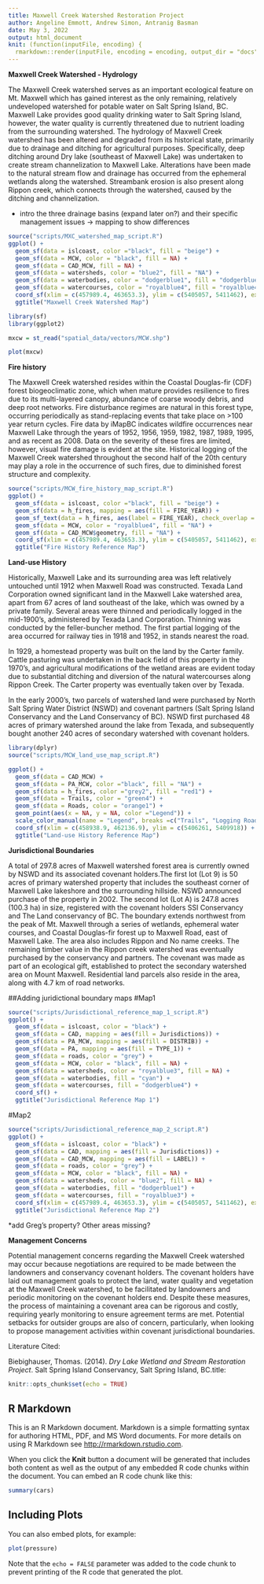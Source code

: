 ```yaml
---
title: Maxwell Creek Watershed Restoration Project
author: Angeline Emmott, Andrew Simon, Antranig Basman
date: May 3, 2022
output: html_document
knit: (function(inputFile, encoding) {
  rmarkdown::render(inputFile, encoding = encoding, output_dir = "docs") })
---
```


**Maxwell Creek Watershed - Hydrology**

The Maxwell Creek watershed serves as an important ecological feature on Mt. Maxwell which has gained interest as the only remaining, relatively undeveloped watershed for potable water on Salt Spring Island, BC. Maxwell Lake provides good quality drinking water to Salt Spring Island, however, the water quality is currently threatened due to nutrient loading from the surrounding watershed. The hydrology of Maxwell Creek watershed has been altered and degraded from its historical state, primarily due to drainage and ditching for agricultural purposes. Specifically, deep ditching around Dry lake (southeast of Maxwell Lake) was undertaken to create stream channelization to Maxwell Lake. Alterations have been made to the natural stream flow and drainage has occurred from the ephemeral wetlands along the watershed. Streambank erosion is also present along Rippon creek, which connects through the watershed, caused by the ditching and channelization.

-   intro the three drainage basins (expand later on?) and their specific management issues → mapping to show differences

```r
source("scripts/MXC_watershed_map_script.R")
ggplot() +
  geom_sf(data = islcoast, color ="black", fill = "beige") +
  geom_sf(data = MCW, color = "black", fill = NA) +
  geom_sf(data = CAD_MCW, fill = NA) +
  geom_sf(data = watersheds, color = "blue2", fill = "NA") +
  geom_sf(data = waterbodies, color = "dodgerblue1", fill = "dodgerblue1") +
  geom_sf(data = watercourses, color = "royalblue4", fill = "royalblue4") +
  coord_sf(xlim = c(457989.4, 463653.3), ylim = c(5405057, 5411462), expand = FALSE) +
  ggtitle("Maxwell Creek Watershed Map")
```

```r

library(sf)
library(ggplot2)

mxcw = st_read("spatial_data/vectors/MCW.shp")

plot(mxcw)

```

**Fire history**

The Maxwell Creek watershed resides within the Coastal Douglas-fir (CDF) forest biogeoclimatic zone, which when mature provides resilience to fires due to its multi-layered canopy, abundance of coarse woody debris, and deep root networks. Fire disturbance regimes are natural in this forest type, occurring periodically as stand-replacing events that take place on \>100 year return cycles. Fire data by iMapBC indicates wildfire occurrences near Maxwell Lake through the years of 1952, 1956, 1959, 1982, 1987, 1989, 1995, and as recent as 2008. Data on the severity of these fires are limited, however, visual fire damage is evident at the site. Historical logging of the Maxwell Creek watershed throughout the second half of the 20th century may play a role in the occurrence of such fires, due to diminished forest structure and complexity.

```r
source("scripts/MCW_fire_history_map_script.R")
ggplot() +
  geom_sf(data = islcoast, color ="black", fill = "beige") +
  geom_sf(data = h_fires, mapping = aes(fill = FIRE_YEAR)) +
  geom_sf_text(data = h_fires, aes(label = FIRE_YEAR), check_overlap = TRUE) + 
  geom_sf(data = MCW, color = "royalblue4", fill = "NA") +
  geom_sf(data = CAD_MCW$geometry, fill = "NA") +
  coord_sf(xlim = c(457989.4, 463653.3), ylim = c(5405057, 5411462), expand = FALSE) +
  ggtitle("Fire History Reference Map")
```

**Land-use History**

Historically, Maxwell Lake and its surrounding area was left relatively untouched until 1912 when Maxwell Road was constructed. Texada Land Corporation owned significant land in the Maxwell Lake watershed area, apart from 67 acres of land southeast of the lake, which was owned by a private family. Several areas were thinned and periodically logged in the mid-1900's, administered by Texada Land Corporation. Thinning was conducted by the feller-buncher method. The first partial logging of the area occurred for railway ties in 1918 and 1952, in stands nearest the road.

In 1929, a homestead property was built on the land by the Carter family. Cattle pasturing was undertaken in the back field of this property in the 1970's, and agricultural modifications of the wetland areas are evident today due to substantial ditching and diversion of the natural watercourses along Rippon Creek. The Carter property was eventually taken over by Texada.

In the early 2000's, two parcels of watershed land were purchased by North Salt Spring Water District (NSWD) and covenant partners (Salt Spring Island Conservancy and the Land Conservancy of BC). NSWD first purchased 48 acres of primary watershed around the lake from Texada, and subsequently bought another 240 acres of secondary watershed with covenant holders.

```r
library(dplyr)
source("scripts/MCW_land_use_map_script.R")

ggplot() +
  geom_sf(data = CAD_MCW) +
  geom_sf(data = PA_MCW, color ="black", fill = "NA") +
  geom_sf(data = h_fires, color ="grey2", fill = "red1") +
  geom_sf(data = Trails, color = "green4") +
  geom_sf(data = Roads, color = "orange1") +
  geom_point(aes(x = NA, y = NA, color ="Legend")) + 
  scale_color_manual(name = "Legend", breaks =c("Trails", "Logging Roads", "Historic fires"), values = c("Trails" = "green4", "Logging Roads" = "orange1", "Historic fires" = "red1")) +
  coord_sf(xlim = c(458938.9, 462136.9), ylim = c(5406261, 5409918)) + 
  ggtitle("Land-use History Reference Map")
```
**Jurisdictional Boundaries**

A total of 297.8 acres of Maxwell watershed forest area is currently owned by NSWD and its associated covenant holders.The first lot (Lot 9) is 50 acres of primary watershed property that includes the southeast corner of Maxwell Lake lakeshore and the surrounding hillside. NSWD announced purchase of the property in 2002. The second lot (Lot A) is 247.8 acres (100.3 ha) in size, registered with the covenant holders SSI Conservancy and The Land conservancy of BC. The boundary extends northwest from the peak of Mt. Maxwell through a series of wetlands, ephemeral water courses, and Coastal Douglas-fir forest up to Maxwell Road, east of Maxwell Lake. The area also includes Rippon and No name creeks. The remaining timber value in the Rippon creek watershed was eventually purchased by the conservancy and partners. The covenant was made as part of an ecological gift, established to protect the secondary watershed area on Mount Maxwell. Residential land parcels also reside in the area, along with 4.7 km of road networks.

##Adding juridictional boundary maps
#Map1
```r
source("scripts/Jurisdictional_reference_map_1_script.R")
ggplot() + 
  geom_sf(data = islcoast, color = "black") +
  geom_sf(data = CAD, mapping = aes(fill = Jurisdictions)) +
  geom_sf(data = PA_MCW, mapping = aes(fill = DISTRIB)) +
  geom_sf(data = PA, mapping = aes(fill = TYPE_1)) +
  geom_sf(data = roads, color = "grey") +
  geom_sf(data = MCW, color = "black", fill = NA) +
  geom_sf(data = watersheds, color = "royalblue3", fill = NA) +
  geom_sf(data = waterbodies, fill = "cyan") +
  geom_sf(data = watercourses, fill = "dodgerblue4") +
  coord_sf() +
  ggtitle("Jurisdictional Reference Map 1")
```
#Map2
```r
source("scripts/Jurisdictional_reference_map_2_script.R")
ggplot() +
  geom_sf(data = islcoast, color = "black") +
  geom_sf(data = CAD, mapping = aes(fill = Jurisdictions)) +
  geom_sf(data = CAD_MCW, mapping = aes(fill = LABEL)) +
  geom_sf(data = roads, color = "grey") +
  geom_sf(data = MCW, color = "black", fill = NA) +
  geom_sf(data = watersheds, color = "blue2", fill = NA) +
  geom_sf(data = waterbodies, fill = "dodgerblue1") +
  geom_sf(data = watercourses, fill = "royalblue3") +
  coord_sf(xlim = c(457989.4, 463653.3), ylim = c(5405057, 5411462), expand = FALSE) +
  ggtitle("Jurisdictional Reference Map 2")
```

\*add Greg's property? Other areas missing?

**Management Concerns**

Potential management concerns regarding the Maxwell Creek watershed may occur because negotiations are required to be made between the landowners and conservancy covenant holders. The covenant holders have laid out management goals to protect the land, water quality and vegetation at the Maxwell Creek watershed, to be facilitated by landowners and periodic monitoring on the covenant holders end. Despite these measures, the process of maintaining a covenant area can be rigorous and costly, requiring yearly monitoring to ensure agreement terms are met. Potential setbacks for outsider groups are also of concern, particularly, when looking to propose management activities within covenant jurisdictional boundaries.

Literature Cited:

Biebighauser, Thomas. (2014). *Dry Lake Wetland and Stream Restoration Project*. Salt Spring Island Conservancy, Salt Spring Island, BC.title:

```r
knitr::opts_chunk$set(echo = TRUE)
```

## R Markdown

This is an R Markdown document. Markdown is a simple formatting syntax for authoring HTML, PDF, and MS Word documents. For more details on using R Markdown see <http://rmarkdown.rstudio.com>.

When you click the **Knit** button a document will be generated that includes both content as well as the output of any embedded R code chunks within the document. You can embed an R code chunk like this:

```r
summary(cars)
```

## Including Plots

You can also embed plots, for example:

```r
plot(pressure)
```

Note that the `echo = FALSE` parameter was added to the code chunk to prevent printing of the R code that generated the plot.
